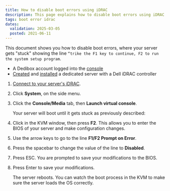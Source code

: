 ```yaml
---
title: How to disable boot errors using iDRAC
description: This page explains how to disable boot errors using iDRAC on a Scaleway Dedibox
tags: boot error idrac 
dates:
  validation: 2025-03-05
  posted: 2021-06-11
---
```




This document shows you how to disable boot errors, where your server gets "stuck" showing the line `“trike the F1 key to continue, F2 to run the system setup program`.

<Requirements />

- A Dedibox account logged into the [console](https://console.online.net)
- [Created](/dedibox/how-to/order-a-server/) and [installed](/dedibox/how-to/install-a-server/) a dedicated server with a Dell iDRAC controller

1. [Connect to your server's iDRAC](/dedibox/how-to/use-ipmi-on-server/#how-to-use-ipmi-via-dell-idrac).
2. Click **System**, on the side menu.
3. Click the **Console/Media** tab, then **Launch virtual console**.

    Your server will boot until it gets stuck as previously described:

    <Lightbox image={image} alt="" />
4. Click in the KVM window, then press **F2**. This allows you to enter the BIOS of your server and make configuration changes.
    <Lightbox image={image2} alt="" />
5. Use the arrow keys to go to the line **F1/F2 Prompt on Error**.
6. Press the spacebar to change the value of the line to **Disabled**.
7. Press ESC. You are prompted to save your modifications to the BIOS.
8. Press Enter to save your modifications.

    The server reboots. You can watch the boot process in the KVM to make sure the server loads the OS correctly.

    <Lightbox image={image3} alt="" />


